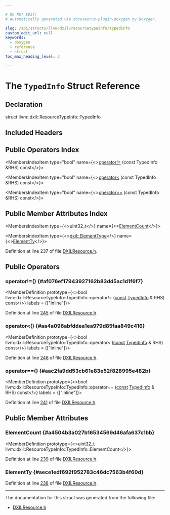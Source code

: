 ```yaml
---

# DO NOT EDIT!
# Automatically generated via docusaurus-plugin-doxygen by Doxygen.

slug: /api/structs/llvm/dxil/resourcetypeinfo/typedinfo
custom_edit_url: null
keywords:
  - doxygen
  - reference
  - struct
toc_max_heading_level: 3

---
```





# The `TypedInfo` Struct Reference

<DoxygenPage pluginConfig={pluginConfig}>



## Declaration

<CodeBlock>struct llvm::dxil::ResourceTypeInfo::TypedInfo</CodeBlock>

## Included Headers

<IncludesList>
<IncludesListItem
  filePath="llvm/Analysis/DXILResource.h"
  permalink="/docs/api/files/include/include/llvm/include/llvm/analysis/dxilresource-h"
  isLocal="true" />
</IncludesList>

## Public Operators Index

<MembersIndex>

<MembersIndexItem
  type="bool"
  name={<><a href="#af076ef17943927162b83dd5ac1d1f6f7">operator!=</a> (const TypedInfo &amp;RHS) const</>}>
</MembersIndexItem>

<MembersIndexItem
  type="bool"
  name={<><a href="#aa4a096abfddea1ea979d85faa849c416">operator&lt;</a> (const TypedInfo &amp;RHS) const</>}>
</MembersIndexItem>

<MembersIndexItem
  type="bool"
  name={<><a href="#aac2fa9dd53cb61e83e52f828995e482b">operator==</a> (const TypedInfo &amp;RHS) const</>}>
</MembersIndexItem>

</MembersIndex>

## Public Member Attributes Index

<MembersIndex>

<MembersIndexItem
  type={<>uint32&#95;t</>}
  name={<><a href="#a4504b3a027b16534569d46afa637c1bb">ElementCount</a></>}>
</MembersIndexItem>

<MembersIndexItem
  type={<><a href="/docs/api/namespaces/llvm/dxil/#a7cddbe82c3630d7f1084d7da360436d0">dxil::ElementType</a></>}
  name={<><a href="#aece1edf692f952783c46dc7563b4f60d">ElementTy</a></>}>
</MembersIndexItem>

</MembersIndex>


Definition at line 237 of file <a href="/docs/api/files/include/include/llvm/include/llvm/analysis/dxilresource-h">DXILResource.h</a>.

<SectionDefinition>

## Public Operators

### operator!=() {#af076ef17943927162b83dd5ac1d1f6f7}

<MemberDefinition
  prototype={<>bool llvm::dxil::ResourceTypeInfo::TypedInfo::operator!= (<a href="/docs/api/files/lib/lib/target/lib/target/aarch64/aarch64promoteconstant-cpp/#a90f8350fecae261c25be85d38b451bff">const</a> <a href="/docs/api/structs/llvm/dxil/resourcetypeinfo/typedinfo">TypedInfo</a> &amp; RHS) const</>}
  labels = {["inline"]}>

Definition at line <a href="/docs/api/files/include/include/llvm/include/llvm/analysis/dxilresource-h/#l00245">245</a> of file <a href="/docs/api/files/include/include/llvm/include/llvm/analysis/dxilresource-h">DXILResource.h</a>.
</MemberDefinition>

### operator&lt;() {#aa4a096abfddea1ea979d85faa849c416}

<MemberDefinition
  prototype={<>bool llvm::dxil::ResourceTypeInfo::TypedInfo::operator&lt; (<a href="/docs/api/files/lib/lib/target/lib/target/aarch64/aarch64promoteconstant-cpp/#a90f8350fecae261c25be85d38b451bff">const</a> <a href="/docs/api/structs/llvm/dxil/resourcetypeinfo/typedinfo">TypedInfo</a> &amp; RHS) const</>}
  labels = {["inline"]}>

Definition at line <a href="/docs/api/files/include/include/llvm/include/llvm/analysis/dxilresource-h/#l00246">246</a> of file <a href="/docs/api/files/include/include/llvm/include/llvm/analysis/dxilresource-h">DXILResource.h</a>.
</MemberDefinition>

### operator==() {#aac2fa9dd53cb61e83e52f828995e482b}

<MemberDefinition
  prototype={<>bool llvm::dxil::ResourceTypeInfo::TypedInfo::operator== (<a href="/docs/api/files/lib/lib/target/lib/target/aarch64/aarch64promoteconstant-cpp/#a90f8350fecae261c25be85d38b451bff">const</a> <a href="/docs/api/structs/llvm/dxil/resourcetypeinfo/typedinfo">TypedInfo</a> &amp; RHS) const</>}
  labels = {["inline"]}>

Definition at line <a href="/docs/api/files/include/include/llvm/include/llvm/analysis/dxilresource-h/#l00241">241</a> of file <a href="/docs/api/files/include/include/llvm/include/llvm/analysis/dxilresource-h">DXILResource.h</a>.
</MemberDefinition>

</SectionDefinition>

<SectionDefinition>

## Public Member Attributes

### ElementCount {#a4504b3a027b16534569d46afa637c1bb}

<MemberDefinition
  prototype={<>uint32&#95;t llvm::dxil::ResourceTypeInfo::TypedInfo::ElementCount</>}>

Definition at line <a href="/docs/api/files/include/include/llvm/include/llvm/analysis/dxilresource-h/#l00239">239</a> of file <a href="/docs/api/files/include/include/llvm/include/llvm/analysis/dxilresource-h">DXILResource.h</a>.
</MemberDefinition>

### ElementTy {#aece1edf692f952783c46dc7563b4f60d}

<MemberDefinition
  prototype="dxil::ElementType llvm::dxil::ResourceTypeInfo::TypedInfo::ElementTy">

Definition at line <a href="/docs/api/files/include/include/llvm/include/llvm/analysis/dxilresource-h/#l00238">238</a> of file <a href="/docs/api/files/include/include/llvm/include/llvm/analysis/dxilresource-h">DXILResource.h</a>.
</MemberDefinition>

</SectionDefinition>

<hr/>

The documentation for this struct was generated from the following file:

<ul>
<li><a href="/docs/api/files/include/include/llvm/include/llvm/analysis/dxilresource-h">DXILResource.h</a></li>
</ul>

</DoxygenPage>
